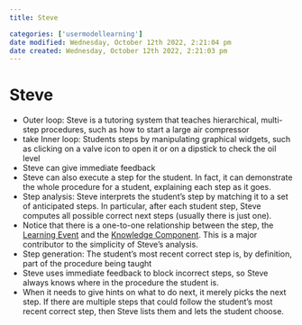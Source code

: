 ```yaml
---
title: Steve

categories: ['usermodellearning']
date modified: Wednesday, October 12th 2022, 2:21:04 pm
date created: Wednesday, October 12th 2022, 2:21:03 pm
---
```


# Steve


- Outer loop: Steve is a tutoring system that teaches hierarchical, multi-step procedures, such as how to start a large air compressor
- take Inner loop: Students steps by manipulating graphical widgets, such as clicking on a valve icon to open it or on a dipstick to check the oil level
- Steve can give immediate feedback
- Steve can also execute a step for the student. In fact, it can demonstrate the whole procedure for a student, explaining each step as it goes.
- Step analysis: Steve interprets the student's step by matching it to a set of anticipated steps. In particular, after each student step, Steve computes all possible correct next steps (usually there is just one).
- Notice that there is a one-to-one relationship between the step, the [Learning Event](Learning%20Event.qmd) and the [Knowledge Component](Knowledge%20Component.qmd). This is a major contributor to the simplicity of Steve's analysis.
- Step generation: The student's most recent correct step is, by definition, part of the procedure being taught
- Steve uses immediate feedback to block incorrect steps, so Steve always knows where in the procedure the student is.
- When it needs to give hints on what to do next, it merely picks the next step. If there are multiple steps that could follow the student's most recent correct step, then Steve lists them and lets the student choose.



